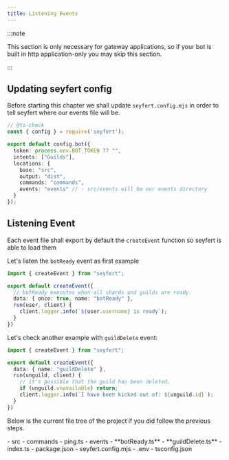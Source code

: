 ```yaml
---
title: Listening Events
---
```



:::note

This section is only necessary for gateway applications, so if your bot is built in http application-only you may skip this section.

:::

## Updating seyfert config

Before starting this chapter we shall update `seyfert.config.mjs` in order to tell seyfert where our events file will be.

```ts {11} title="seyfert.config.mjs" showLineNumbers
// @ts-check
const { config } = require('seyfert');

export default config.bot({
  token: process.env.BOT_TOKEN ?? "",
  intents: ["Guilds"],
  locations: {
    base: "src",
    output: "dist",
    commands: "commands",
    events: "events" // - src/events will be our events directory
  }
});
```

## Listening Event

Each event file shall export by default the `createEvent` function so seyfert is able to load them

Let's listen the `botReady` event as first example

```ts title="src/events/botReady.ts" showLineNumbers
import { createEvent } from "seyfert";

export default createEvent({
  // botReady executes when all shards and guilds are ready.
  data: { once: true, name: "botReady" },
  run(user, client) {
    client.logger.info(`${user.username} is ready`);
  }
})
```


Let's check another example with `guildDelete` event:

```ts title="src/events/guildDelete.ts" showLineNumbers
import { createEvent } from "seyfert";

export default createEvent({
  data: { name: "guildDelete" },
  run(unguild, client) {
    // it's possible that the guild has been deleted.
    if (unguild.unavailable) return;
    client.logger.info(`I have been kicked out of: ${unguild.id}`);
  }
})
```

Below is the current file tree of the project if you did follow the previous steps.

<FileTree>
- src
	- commands
		- ping.ts
	- events
		- **botReady.ts**
		- **guildDelete.ts**
	- index.ts
- package.json
- seyfert.config.mjs
- .env
- tsconfig.json
</FileTree>